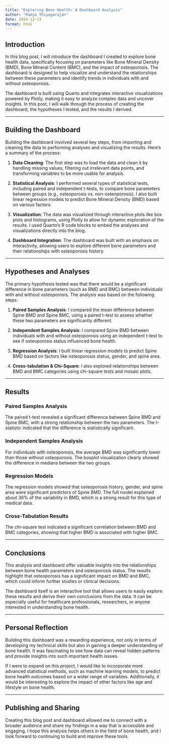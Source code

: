 ```yaml
---
title: "Exploring Bone Health: A Dashboard Analysis"
author: "Ramya Thiyagarajan"
date: 2024-12-13
format: html
---
```


## Introduction

In this blog post, I will introduce the dashboard I created to explore bone health data, specifically focusing on parameters like Bone Mineral Density (BMD), Bone Mineral Content (BMC), and the impact of osteoporosis. The dashboard is designed to help visualize and understand the relationships between these parameters and identify trends in individuals with and without osteoporosis.

The dashboard is built using Quarto and integrates interactive visualizations powered by Plotly, making it easy to analyze complex data and uncover insights. In this post, I will walk through the process of creating the dashboard, the hypotheses I tested, and the results I derived.

---

## Building the Dashboard

Building the dashboard involved several key steps, from importing and cleaning the data to performing analyses and visualizing the results. Here's a summary of the process:

1. **Data Cleaning**: The first step was to load the data and clean it by handling missing values, filtering out irrelevant data points, and transforming variables to be more usable for analysis.

2. **Statistical Analysis**: I performed several types of statistical tests, including paired and independent t-tests, to compare bone parameters between groups (e.g., osteoporosis vs. non-osteoporosis). I also built linear regression models to predict Bone Mineral Density (BMD) based on various factors.

3. **Visualization**: The data was visualized through interactive plots like box plots and histograms, using Plotly to allow for dynamic exploration of the results. I used Quarto’s R code blocks to embed the analyses and visualizations directly into the blog.

4. **Dashboard Integration**: The dashboard was built with an emphasis on interactivity, allowing users to explore different bone parameters and their relationships with osteoporosis history.

---

## Hypotheses and Analyses

The primary hypothesis tested was that there would be a significant difference in bone parameters (such as BMD and BMC) between individuals with and without osteoporosis. The analysis was based on the following steps:

1. **Paired Samples Analysis**: I compared the mean difference between Spine BMD and Spine BMC, using a paired t-test to assess whether these two parameters are significantly different.

2. **Independent Samples Analysis**: I compared Spine BMD between individuals with and without osteoporosis using an independent t-test to see if osteoporosis status influenced bone health.

3. **Regression Analysis**: I built linear regression models to predict Spine BMD based on factors like osteoporosis status, gender, and spine area.

4. **Cross-tabulation & Chi-Square**: I also explored relationships between BMD and BMC categories using chi-square tests and mosaic plots.

---

## Results

### Paired Samples Analysis
The paired t-test revealed a significant difference between Spine BMD and Spine BMC, with a strong relationship between the two parameters. The t-statistic indicated that the difference is statistically significant.

### Independent Samples Analysis
For individuals with osteoporosis, the average BMD was significantly lower than those without osteoporosis. The boxplot visualization clearly showed the difference in medians between the two groups.

### Regression Models
The regression models showed that osteoporosis history, gender, and spine area were significant predictors of Spine BMD. The full model explained about 36% of the variability in BMD, which is a strong result for this type of medical data.

### Cross-Tabulation Results
The chi-square test indicated a significant correlation between BMD and BMC categories, showing that higher BMD is associated with higher BMC.

---

## Conclusions

This analysis and dashboard offer valuable insights into the relationships between bone health parameters and osteoporosis status. The results highlight that osteoporosis has a significant impact on BMD and BMC, which could inform further studies or clinical decisions.

The dashboard itself is an interactive tool that allows users to easily explore these results and derive their own conclusions from the data. It can be especially useful for healthcare professionals, researchers, or anyone interested in understanding bone health.

---

## Personal Reflection

Building this dashboard was a rewarding experience, not only in terms of developing my technical skills but also in gaining a deeper understanding of bone health. It was fascinating to see how data can reveal hidden patterns and provide insights into such important health issues.

If I were to expand on this project, I would like to incorporate more advanced statistical methods, such as machine learning models, to predict bone health outcomes based on a wider range of variables. Additionally, it would be interesting to explore the impact of other factors like age and lifestyle on bone health.

---

## Publishing and Sharing

Creating this blog post and dashboard allowed me to connect with a broader audience and share my findings in a way that is accessible and engaging. I hope this analysis helps others in the field of bone health, and I look forward to continuing to build and improve these tools.

